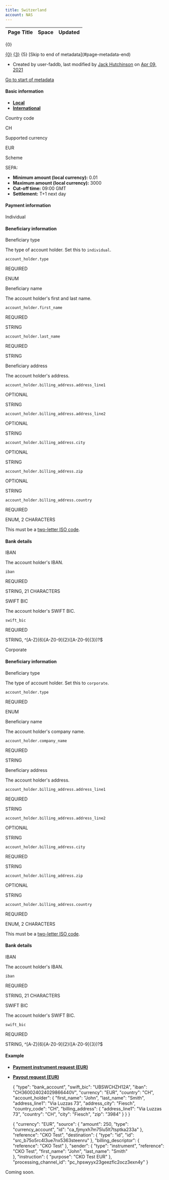 ```yaml
---
title: Switzerland
account: NAS
---
```


<table class="aui"> <thead> <tr class="header"> <th class="search-result-title">Page Title</th> <th class="search-result-space">Space</th> <th class="search-result-date">Updated</th> </tr> </thead> </table> <p class="search-result-count">{0}</p> <tr class="search-result"> <td class="search-result-title"><a href="{1}" class="content-type-{2}"><span>{0}</span></a></td> <td class="search-result-space"><a class="space" href="/display/{4}/" title="{3}">{3}</a></td> <td class="search-result-date"><span class="date" title="{6}">{5}</span></td> </tr> [Skip to end of metadata](#page-metadata-end)

*   Created by user-faddb, last modified by [Jack Hutchinson](    /display/~jack.hutchinson
    ) on [Apr 09, 2021](/pages/diffpagesbyversion.action?pageId=8487251&selectedPageVersions=14&selectedPageVersions=15 "Show changes")

[Go to start of metadata](#page-metadata-start)

#### Basic information

*   [**Local**](#tabs-516caa78-5895-4447-a6cd-84e79d16e231-1)
*   [**International**](#tabs-516caa78-5895-4447-a6cd-84e79d16e231-2)

  

Country code

CH

Supported currency

EUR

Scheme

SEPA:

*   **Minimum amount (local currency):** 0.01
*   **Maximum amount (local currency):** 3000
*   **Cut-off time:** 09:00 GMT
*   **Settlement:** T+1 next day

#### Payment information

 Individual

#### Beneficiary information

  

Beneficiary type

The type of account holder. Set this to `individual`.

`account_holder.type`

REQUIRED

ENUM

Beneficiary name

The account holder's first and last name.

`account_holder.first_name`

REQUIRED

STRING

`account_holder.last_name`

REQUIRED

STRING

Beneficiary address

The account holder's address.

  

  

  

  

`account_holder.billing_address.address_line1`

OPTIONAL

STRING

`account_holder.billing_address.address_line2`

OPTIONAL

STRING

`account_holder.billing_address.city`

OPTIONAL

STRING

`account_holder.billing_address.zip`

OPTIONAL

STRING

`account_holder.billing_address.country`

REQUIRED

ENUM, 2 CHARACTERS

This must be a [two-letter ISO code](/display/DOCS/Country+codes).

#### Bank details

  

IBAN

The account holder's IBAN.

`iban`

REQUIRED

STRING, 21 CHARACTERS

SWIFT BIC

The account holder's SWIFT BIC.

`swift_bic`

REQUIRED

STRING, ^\[A-Z\]{6}\[A-Z0-9\]{2}(\[A-Z0-9\]{3})?$

 Corporate

#### Beneficiary information

  

Beneficiary type

The type of account holder. Set this to `corporate`.

`account_holder.type`

REQUIRED

ENUM

Beneficiary name

The account holder's company name.

`account_holder.company_name`

REQUIRED

STRING

Beneficiary address

The account holder's address.

`account_holder.billing_address.address_line1`

REQUIRED

STRING

`account_holder.billing_address.address_line2`

OPTIONAL

STRING

`account_holder.billing_address.city`

REQUIRED

STRING

`account_holder.billing_address.zip`

OPTIONAL

STRING

`account_holder.billing_address.country`

REQUIRED

ENUM, 2 CHARACTERS

This must be a [two-letter ISO code](/display/DOCS/Country+codes).

#### Bank details

  

IBAN

The account holder's IBAN.

`iban`

REQUIRED

STRING, 21 CHARACTERS

SWIFT BIC

The account holder's SWIFT BIC.

`swift_bic`

REQUIRED

STRING, ^\[A-Z\]{6}\[A-Z0-9\]{2}(\[A-Z0-9\]{3})?$

#### Example

*   [**Payment instrument request (EUR)**](#tabs-e5aa9a10-4ff7-48ed-b026-ec58cb6c7a05-1)
*   [**Payout request (EUR)**](#tabs-e5aa9a10-4ff7-48ed-b026-ec58cb6c7a05-2)

    {
      "type": "bank_account",
      "swift_bic": "UBSWCHZH12A",
      "iban": "CH360024024029866440V",
      "currency": "EUR",
      "country": "CH",
      "account_holder": {
        "first_name": "John",
        "last_name": "Smith",
        "address_line1": "Via Luzzas 73",
        "address_city": "Fiesch",
        "country_code": "CH",
        "billing_address": {
          "address_line1": "Via Luzzas 73",
          "country": "CH",
          "city": "Fiesch",
          "zip": "3984"
        }
      }
    }
    

    {
      "currency": "EUR",
      "source": {
        "amount": 250,
        "type": "currency_account",
        "id": "ca_fjmyxh7m75lu5lt7tsptka233a"
      },
      "reference": "CKO Test",
      "destination": {
        "type": "id",
        "id": "src_b75o5rc4l3ue7nx5363steenru"
      },
      "billing_descriptor": {
        "reference": "CKO Test"
      },
      "sender": {
        "type": "instrument",
        "reference": "CKO Test",
        "first_name": "John",
        "last_name": "Smith"    
      },
      "instruction": {
        "purpose": "CKO Test EUR"
      },
      "processing_channel_id": "pc_hpswyyx23geezflc2ocz3exn4y"
    }
    
    

Coming soon.
